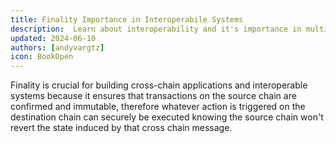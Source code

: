 ```yaml
---
title: Finality Importance in Interoperabile Systems
description:  Learn about interoperability and it's importance in multichain systems
updated: 2024-06-10
authors: [andyvargtz]
icon: BookOpen
---
```


Finality is crucial for building cross-chain applications and interoperable systems because it ensures that transactions on the source chain are confirmed and immutable, therefore whatever action is triggered on the destination chain can securely be executed knowing the source chain won't revert the state induced by that cross chain message.
